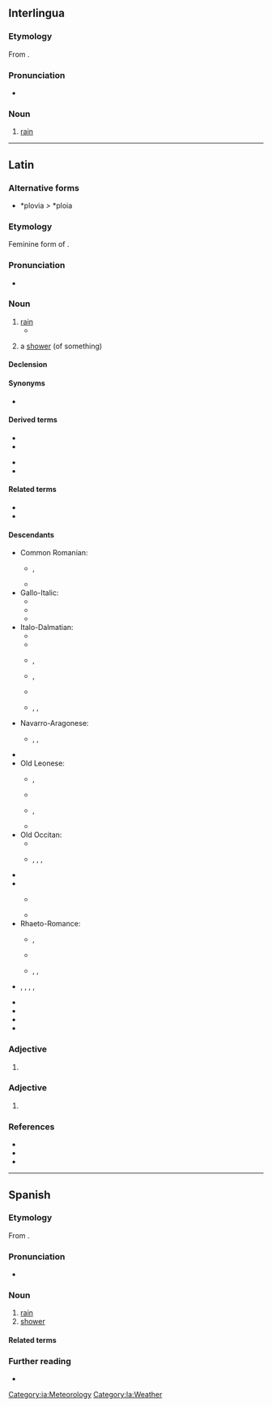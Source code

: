 ==Interlingua==

===Etymology===
From {{der|ia|la|pluvia||rain}}.

===Pronunciation===
* {{IPA|ia|/ˈpluvja/}}

===Noun===
{{ia-noun|s}}

# [[rain]]

[[Category:ia:Meteorology]]

----

==Latin==

===Alternative forms===
* *plovia ''>'' *ploia {{q|Vulgar Latin}}

===Etymology===
Feminine form of {{m|la|pluvius}}.

===Pronunciation===
* {{la-IPA|pluvia}}

===Noun===
{{la-noun|pluvia<1>}}

# [[rain]]
#* {{Q|la|Lucretius|De rerum natura|6|671|quote=tempestātēs '''pluviae'''|trans=tempests of rain}}
# {{qualifier|later}} a [[shower]] (of something)

====Declension====
{{la-ndecl|pluvia<1>}}

====Synonyms====
* {{l|la|imber}}

====Derived terms====
{{top2}}
* {{l|la|pluviālis}}
* {{l|la|pluviāticus}}
{{mid2}}
* {{l|la|pluviātilis}}
* {{l|la|pluviōsus}}
{{bottom}}

====Related terms====
* {{l|la|pluvius}}
* {{l|la|pluit}}

====Descendants====
{{der-top|Descendants}}
* Common Romanian:
** {{desc|rup|ploae}}, {{l|rup|ploai}}
** {{desc|ro|ploaie}}
* Gallo-Italic:
** {{desc|egl|piôva}}
** {{desc|lmo|piöva}}
** {{desc|pms|pieuva}}
* Italo-Dalmatian:
** {{desc|co|pioghja}}
** {{desc|dlm|pluaja}}
** {{desc|ist|piova}}, {{l|ist|peiòva}}
** {{desc|it|pioggia}}, {{l|it|piova}}
** {{desc|nap|chioggia}}
** {{desc|scn|chioggia}}, {{l|scn|chiova}}, {{l|scn|chioggi}}
* Navarro-Aragonese:
** {{desc|an|plevia}}, {{l|an|plebia}}, {{l|an|plevida}}
* {{desctree|fro|pluie}}
* Old Leonese:
** {{desc|ast|lluvia}}, {{l|ast|chuvia}}
** {{desc|ext|lluvia}}
** {{desc|roa-leo|lluvia}}, {{l|roa-leo|chuvia}}
** {{desc|mwl|chuba}}
* Old Occitan:
** {{desc|ca|pluja}}
** {{desc|oc|pluèja}}, {{l|oc|ploja}}, {{l|oc|pluèia}}, {{l|oc|pluòja}}
* {{desctree|roa-opt|chuvia}}
* {{desc|osp|lluvia}}
** {{desc|lad|luvya}} {{qualifier|Latin spelling}}
** {{desc|es|lluvia}}
* Rhaeto-Romance:
** {{desc|fur|ploie}}, {{l|fur|ploe}}
** {{desc|lld|pievia}}
** {{desc|rm|plievgia}}, {{l|rm|plievia}}, {{l|rm|plövgia}}
* {{desc|sc|pròia}}, {{l|sc|proìda}}, {{l|sc|pióida}}, {{l|sc|próghia}}, {{l|sc|proja}}
* {{desc|vec|pióva}}
* {{desctree|bor=1|eo|pluvo}}
* {{desc|bor=1|ia|pluvia}}
* {{desc|bor=1|ie|pluvie}}
{{der-bottom}}

===Adjective===
{{la-adj-form|pluvia}}

# {{inflection of|la|pluvius||f|nom//voc|s|;|n|nom//acc//voc|p}}

===Adjective===
{{la-adj-form|pluviā}}

# {{inflection of|la|pluvius||f|abl|s}}

===References===
* {{R:L&S}}
* {{R:Elementary Lewis}}
* {{R:Gaffiot}}

[[Category:la:Weather]]

----

==Spanish==

===Etymology===
From {{inh|es|la|pluvia}}.

===Pronunciation===
{{es-IPA}}
* {{rhymes|es|ubja}}

===Noun===
{{es-noun|f}}

# [[rain]]
# [[shower]] {{gloss|precipitation}}

====Related terms====
{{rel3
|es|llover
|lluvia
|pluvial
|pluvioso
}}

===Further reading===
* {{R:DRAE}}

{{C|es|Rain}}